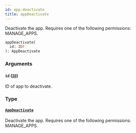 ```yaml
---
id: app-deactivate
title: appDeactivate
---
```



Deactivate the app. Requires one of the following permissions: MANAGE_APPS.

```graphql
appDeactivate(
  id: ID!
): AppDeactivate
```


### Arguments

#### `id` ([`ID`](../../../developer/api-reference/scalars/id))

ID of app to deactivate.


### Type

#### [`AppDeactivate`](../../../developer/api-reference/objects/app-deactivate) 

Deactivate the app. Requires one of the following permissions: MANAGE_APPS.




